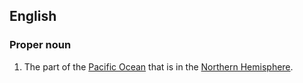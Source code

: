 ==English==

===Proper noun===
{{en-proper noun|head=[[north|North]] [[Pacific]]}}

# The part of the [[Pacific Ocean]] that is in the [[Northern Hemisphere]].